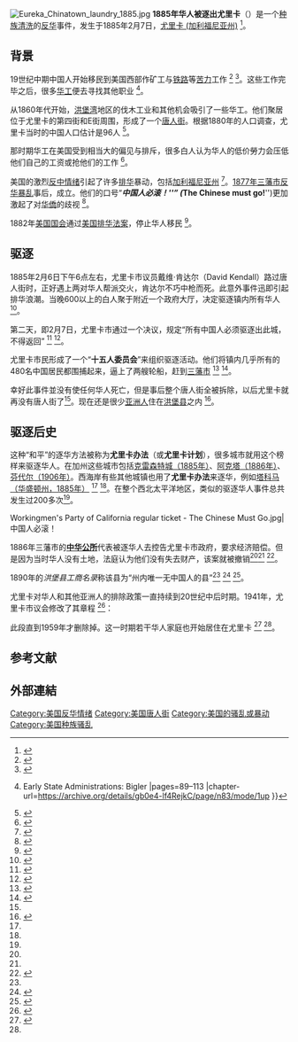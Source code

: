 {{Infobox civilian attack
|title=1885年华人被逐出尤里卡
|image=Eureka Chinatown 1885.jpg
|caption=1885年尤里卡唐人街
|location=[[尤里卡_(加利福尼亚州)|尤里卡 (加利福尼亚州)]]
|date=1885年2月7日
|type=[[美国反中情绪|美国反中情绪]]、[[种族清洗|种族清洗]]
|victims=尤里卡华人
|perpetrators=尤里卡政府与市民
|motive=[[反华|反华]]、[[种族歧视|种族歧视]]
}}
[[File:Eureka_Chinatown_laundry_1885.jpg|thumb]]
'''1885年华人被逐出尤里卡'''（{{lang-en|'''1885 Chinese expulsion from Eureka'''}}）是一个[[种族清洗|种族清洗]]的[[反华|反华]]事件，发生于1885年2月7日，[[尤里卡_(加利福尼亚州)|尤里卡 (加利福尼亚州)]]
<ref>{{cite book
|last1=Carranco
|first1=Lynwood
|date=1961
|title=Chinese Expulsion from Humboldt County.
|url=http://www.jstor.org/stable/3636420
|journal=Pacific Historical Review
|publisher=JSTOR
|doi=10.2307/3636420
|access-date=2021-03-23
|archive-date=2021-05-31
|archive-url=https://web.archive.org/web/20210531050656/https://www.jstor.org/stable/3636420
|dead-url=no
}}</ref>。

==背景==
19世纪中期中国人开始移民到美国西部作矿工与[[第一条横贯大陆铁路|铁路]]等[[苦力|苦力]]工作
<ref>{{cite news
|last=Sayej
|first=Nadja
|url=https://www.theguardian.com/artanddesign/2019/jul/18/forgotten-by-society-how-chinese-migrants-built-the-transcontinental-railroad
|title='Forgotten by society' – how Chinese migrants built the transcontinental railroad
|date=Jul 18, 2019
|newspaper=The Guardian
|accessdate=2021-03-23
|archive-date=2021-05-11
|archive-url=https://web.archive.org/web/20210511161207/https://www.theguardian.com/artanddesign/2019/jul/18/forgotten-by-society-how-chinese-migrants-built-the-transcontinental-railroad
|dead-url=no
}}</ref>
<ref>{{cite web
|url=https://www.history.com/news/transcontinental-railroad-chinese-immigrants
|title=Building the Transcontinental Railroad: How 20,000 Chinese Immigrants Made It Happen
|last1=Kennedy
|first1=Lesley
|date=May 10, 2019
|publisher=A&E Television Networks, LLC.
|access-date=2021-03-23
|archive-date=2021-05-26
|archive-url=https://web.archive.org/web/20210526135325/https://www.history.com/news/transcontinental-railroad-chinese-immigrants
|dead-url=no
}}</ref>。这些工作完毕之后，很多[[华工|华工]]便去寻找其他职业
<ref name=Hittell>{{cite book
|url=https://archive.org/details/gb0e4-lf4RejkC
|title=History of California
|last1=Hittell
|first1=Theodore H.
|volume=IV
|publisher=N.J. Stone & Company
|date=1898
|location=San Francisco
|chapter=III {{!}} Early State Administrations: Bigler
|pages=89–113
|chapter-url=https://archive.org/details/gb0e4-lf4RejkC/page/n83/mode/1up
}}</ref>{{rp|99–100}}。

从1860年代开始，[[洪堡湾|洪堡湾]]地区的伐木工业和其他机会吸引了一些华工。他们聚居位于尤里卡的第四街和E街周围，形成了一个[[唐人街|唐人街]]。根据1880年的人口调查，尤里卡当时的中国人口估计是96人
<ref name=theava>{{cite web
|url=https://www.theava.com/archives/10696
|title=Island Of Strangers
|last1=Yang
|first1=Yang
|date=April 20, 2011
|publisher=The Boontling Greeley Sheet
|website=Anderson Valley Advertiser
|access-date=2021-03-23
|archive-date=2020-12-02
|archive-url=https://web.archive.org/web/20201202002454/https://www.theava.com/archives/10696
|dead-url=no
}}</ref>。

那时期华工在美国受到相当大的偏见与排斥，很多白人认为华人的低价勞力会压低他们自己的工资或抢他们的工作
<ref name=Cross>{{cite book
|url=https://archive.org/details/historyoflabormo00cros
|first=Ira
|last=Cross
|chapter=VII: 'The Chinese Must Go'
|date=1935
|title=A History of the Labor Movement in California
|publisher=University of California Press
|location=Berkeley, California
|pages=88–129
|chapter-url=https://archive.org/details/historyoflabormo00cros/page/88/mode/2up
}}</ref>{{rp|88}}。

美国的激烈[[美国反中情绪|反中情绪]]引起了许多[[排华|排华]]暴动，包括[[加利福尼亚州|加利福尼亚州]]
<ref>{{cite news
|author=张薇
|url=http://www.time-weekly.com/post/36814
|title=在《驱逐》中寻找美国华人的能量、智慧和创造力
|date=2017-03-28
|newspaper=时代周报
}}</ref>。[[1877年三藩市反华暴乱|1877年三藩市反华暴乱]]事后，{{link-en|加州工人工会|Workingmen's Party of California}}成立。他们的口号“'''''中国人必滚！'''''” ('''''The Chinese must go!''''')更加激起了对[[华僑|华僑]]的歧视
<ref>{{cite book
|author1=Huping Ling
|author2=Allan W. Austin
|title=Asian American History and Culture: An Encyclopedia: An Encyclopedia
|url=https://books.google.com/books?id=OvBnBwAAQBAJ&pg=PT1346
|date=17 March 2015
|publisher=Taylor & Francis
|isbn=978-1-317-47644-3
}}</ref>。

1882年[[美国国会|美国国会]]通过[[美国排华法案|美国排华法案]]，停止华人移民
<ref>{{cite web
|url=https://www.ourdocuments.gov/doc.php?doc=47
|title=An act to execute certain treaty stipulations relating to the Chinese
|date=May 6, 1882
|publisher=General Records of the United States Government
|website=National Archive
|access-date=2021-03-23
|archive-date=2021-05-16
|archive-url=https://web.archive.org/web/20210516142944/https://www.ourdocuments.gov/doc.php?doc=47
|dead-url=no
}}</ref>。

==驱逐==
1885年2月6日下午6点左右，尤里卡市议员戴维·肯达尔（David Kendall）路过唐人街时，正好遇上两对华人帮派交火，肯达尔不巧中枪而死。此意外事件迅即引起排华浪潮。当晚600以上的白人聚于附近一个政府大厅，决定驱逐镇内所有华人
<ref name=weebly>{{cite web
|last1=LaBelle
|first1=Matthew
|url=https://chineseexpulsionhumboldt.weebly.com/the-expulsion.html
|title=The Expulsion of the Chinese from Humboldt County
|access-date=2021-03-23
|archive-date=2021-01-17
|archive-url=https://web.archive.org/web/20210117225127/https://chineseexpulsionhumboldt.weebly.com/the-expulsion.html
|dead-url=no
}}</ref>。

第二天，即2月7日，尤里卡市通过一个决议，规定“所有中国人必须驱逐出此城，不得返回”
<ref name=Pfaelzer>{{cite book
|url=https://books.google.com/books?id=koQalf4HiZ4C&q=Eureka
|title=Driven out: the forgotten war against Chinese Americans
|last1=Pfaelzer
|first1=Jean
|pages=400
|publisher=University of California Press
|date=August 2008
|isbn=9780520256941
}}</ref>
<ref name=Jean>{{cite book
|last1=菲尔泽
|first1=琼
|date=2016-08-01
|title=驱逐(被遗忘的美国排华战争)
|url=http://www.zxhsd.com/kgsm/ts/2016/10/10/3654114.shtml
|pages=431
|publisher=花城
|isbn=9787536080508
}}</ref>。

尤里卡市民形成了一个“'''十五人委员会'''”来组织驱逐活动。他们将镇内几乎所有的480名中国居民都围捕起来，逼上了两艘轮船，赶到[[三藩市|三藩市]]
<ref name=clarkemuseum>{{cite web
|url=http://www.clarkemuseum.org/immigration-expulsion-homecoming.html
|title=Immigration, Expulsion, Homecoming The Legacy of the Chinese Expulsion in Humboldt County
|publisher=Clarke Historical Museum
|access-date=2021-03-23
|archive-date=2021-02-27
|archive-url=https://web.archive.org/web/20210227124310/http://www.clarkemuseum.org/immigration-expulsion-homecoming.html
|dead-url=no
}}</ref>
<ref name=lore>{{cite web
|url=https://www.ty53.com/lore/ccnzv.html
|title=加州洪堡县驱逐华侨事件
|date=2018-11-01
|publisher=百科故事网
}}</ref>。

幸好此事件並没有使任何华人死亡，但是事后整个唐人街全被拆除，以后尤里卡就再没有唐人街了<ref name=theava/>。现在还是很少[[亚洲人|亚洲人]]住在[[洪堡县_(加利福尼亚州)|洪堡县]]之内
<ref name=Easthouse>{{cite web
|author=Easthouse, K.
|date=February 27, 2003
|title=The Chinese Expulsion
|url=http://www.northcoastjournal.com/022703/cover0227.html
|access-date=2021-03-23
|archive-date=2020-11-12
|archive-url=https://web.archive.org/web/20201112001339/https://www.northcoastjournal.com/022703/cover0227.html
|dead-url=no
}}</ref>。

==驱逐后史==
这种“和平”的逐华方法被称为'''尤里卡办法'''（或'''尤里卡计划'''），很多城市就用这个榜样来驱逐华人。在加州这些城市包括[[克雷森特城_(加利福尼亚州)|克雷森特城（1885年）]]、[[阿克塔|阿克塔（1886年）]]、[[芬代尔_(加利福尼亚州)|芬代尔（1906年）]]。西海岸有些其他城镇也用了'''尤里卡办法'''来逐华，例如[[1885年华人被逐出塔科马|塔科马（华盛顿州，1885年）]]
<ref name=Pfaelzer/>
<ref name=theava/>。在整个西北太平洋地区，类似的驱逐华人事件总共发生过200多次<ref name=Jean/>。
<gallery mode=packed>
Workingmen's Party of California regular ticket - The Chinese Must Go.jpg|中国人必滚！
</gallery>

1886年三藩市的'''[[中华公所|中华公所]]'''代表被逐华人去控告尤里卡市政府，要求经济赔偿。但是因为当时华人没有土地，法庭认为他们没有失去财产，该案就被撤销<ref name=clarkemuseum/><ref name=weebly/>
<ref>{{cite web
|url=https://longreads.com/2019/02/18/i-saw-my-countrymen-marched-out-of-tacoma/
|title=I Saw My Countrymen Marched Out of Tacoma
|last1=Lanzendorfer
|first1=Joy
|date=February 2019
|publisher=Longreads
|access-date=2021-03-23
|archive-date=2021-03-01
|archive-url=https://web.archive.org/web/20210301184132/https://longreads.com/2019/02/18/i-saw-my-countrymen-marched-out-of-tacoma/
|dead-url=no
}}</ref>。

1890年的''洪堡县工商名录''称该县为“州内唯一无中国人的县”<ref name=Easthouse/>
<ref>{{cite web
|url=https://kymkemp.com/2020/10/23/odd-old-news-the-1906-chinese-expulsion/
|title=ODD OLD NEWS: THE 1906 CHINESE EXPULSION
|last1=Kemp
|first1=Kym
|date=October 23, 2020
|access-date=2021-03-23
|archive-date=2021-05-08
|archive-url=https://web.archive.org/web/20210508010755/https://kymkemp.com/2020/10/23/odd-old-news-the-1906-chinese-expulsion/
|dead-url=no
}}</ref>
<ref>{{cite web
|url=https://www.downtownbrown.com/pages/books/306676/lillie-e-hamm/history-and-business-directory-of-humboldt-county-descriptive-of-the-natural-resources
|title=History and Business Directory of Humboldt County Descriptive of the Natural Resources, Delightful Climate, Picturesque Scenery, Beautiful Homes. The Only County in the State Containing No Chinamen
|last1=Hamm
|first1=Lillie E.
|date=November 1890
|publisher=Downtown Brown Books
}}</ref>。

尤里卡对华人和其他亚洲人的排除政策一直持续到20世纪中后时期。1941年，尤里卡市议会修改了其章程
<ref>{{cite journal
|last1=Oliner
|first1=Samual P.
|last2=Krause
|first2=Jerrald D.
|date=2001
|title=RACIAL AND ETHNIC ATTITUDES IN RURAL AMERICA: Focus on Humboldt County, California.
|url=http://www.jstor.org/stable/23263404
|journal=Humboldt Journal of Social Relations
|volume=26
|issue=1/2
|pages=11-55
|access-date=2021-03-23
|archive-date=2021-05-29
|archive-url=https://web.archive.org/web/20210529042740/https://www.jstor.org/stable/23263404
|dead-url=no
}}</ref>：
{{Blockquote
|text=190段：中国人不得直接或间接受雇于城市的任何工作，或从事城市的任何合同或分包合同。任何中国制造或生产的粮品，用品，材料或物品也不得由该城市使用，购买或提供给该城市。
}}

此段直到1959年才删除掉。这一时期若干华人家庭也开始居住在尤里卡
<ref>{{cite book
|last1=Perry
|first1=Ronald J.
|date=May 2005
|title=Wipe Out The Plague Spots: The Expulsion of the Chinese From Humboldt County
|url=http://humboldt-dspace.calstate.edu/bitstream/handle/2148/33/Perry.pdf
|publisher=Humboldt State University
}}</ref>
<ref name=lore/>。

==参考文献==
{{Reflist}}

==外部連結==
{{华人}}
{{反华情绪}}
[[Category:美国反华情绪|Category:美国反华情绪]]
[[Category:美国唐人街|Category:美国唐人街]]
[[Category:美国的骚乱或暴动|Category:美国的骚乱或暴动]]
[[Category:美国种族骚乱|Category:美国种族骚乱]]